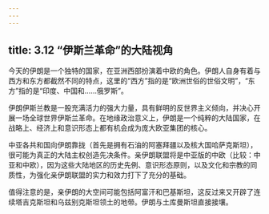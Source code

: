 ```yaml
---
---
---
```

title: 3.12 “伊斯兰革命”的大陆视角
---



今天的伊朗是一个独特的国家，在亚洲西部扮演着中欧的角色。伊朗人自身有着与西方和东方都截然不同的特点，这里的“西方”指的是“欧洲世俗的世俗文明”，“东方”指的是“印度、中国和……俄罗斯”。

伊朗伊斯兰教是一股充满活力的强大力量，具有鲜明的反世界主义倾向，并决心开展一场全球世界伊斯兰革命。在地缘政治意义上，伊朗是一个纯粹的大陆国家，在战略上、经济上和意识形态上都有机会成为庞大欧亚集团的核心。

中亚各共和国向伊朗靠拢（首先是拥有石油的阿塞拜疆以及核大国哈萨克斯坦），很可能为真正的大陆主权创造先决条件。亲伊朗联盟将是中亚版的中欧（比较：中亚和中欧），因为这些大陆地区的历史先例、意识形态原则，以及文化和宗教的同质性，为强化亲伊朗联盟的实力和效力打下了充分的基础。

值得注意的是，亲伊朗的大空间可能包括阿富汗和巴基斯坦，这反过来又开辟了连续塔吉克斯坦和乌兹别克斯坦领土的地带。伊朗与土库曼斯坦直接接壤。